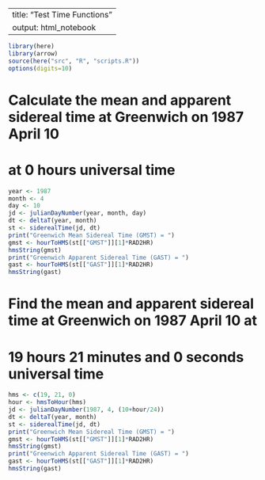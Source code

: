 
---
title: "Test Time Functions"
output: html_notebook
---

```r
library(here)
library(arrow)
source(here("src", "R", "scripts.R"))
options(digits=10)
```

# Calculate the mean and apparent sidereal time at Greenwich on 1987 April 10
# at 0 hours universal time
```r
year <- 1987
month <- 4
day <- 10
jd <- julianDayNumber(year, month, day)
dt <- deltaT(year, month)
st <- siderealTime(jd, dt)
print("Greenwich Mean Sidereal Time (GMST) = ")
gmst <- hourToHMS(st[["GMST"]][1]*RAD2HR)
hmsString(gmst)
print("Greenwich Apparent Sidereal Time (GAST) = ")
gast <- hourToHMS(st[["GAST"]][1]*RAD2HR)
hmsString(gast)
```
# Find the mean and apparent sidereal time at Greenwich on 1987 April 10 at
# 19 hours 21 minutes and 0 seconds universal time
```r
hms <- c(19, 21, 0)
hour <- hmsToHour(hms)
jd <- julianDayNumber(1987, 4, (10+hour/24))
dt <- deltaT(year, month)
st <- siderealTime(jd, dt)
print("Greenwich Mean Sidereal Time (GMST) = ")
gmst <- hourToHMS(st[["GMST"]][1]*RAD2HR)
hmsString(gmst)
print("Greenwich Apparent Sidereal Time (GAST) = ")
gast <- hourToHMS(st[["GAST"]][1]*RAD2HR)
hmsString(gast)
```

```r

```